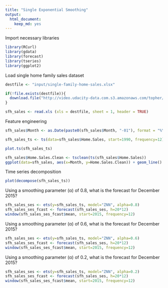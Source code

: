 ```yaml
---
title: "Single Exponential Smoothing"
output: 
  html_document: 
    keep_md: yes
---
```


Import necessary libraries
```r
library(RCurl)
library(gdata)
library(forecast)
library(tseries)
library(ggplot2)
```

Load single home family sales dataset
```r
destfile <- "input/single-family-home-sales.xlsx"

if(!file.exists(destfile)){
  download.file("http://video.udacity-data.com.s3.amazonaws.com/topher/2016/September/57e47a41_single-family-home-sales/single-family-home-sales.xlsx",destfile=destfile,method="libcurl")
}

sfh_sales <- read.xls (xls = destfile, sheet = 1, header = TRUE)
```

Feature engineering
```r
sfh_sales$Month <- as.Date(paste0(sfh_sales$Month, "-01"), format = "%Y-%m-%d")
```

```r
sfh_sales_ts <- ts(data=sfh_sales$Home.Sales, start=1990, frequency=12)
```

```r
plot.ts(sfh_sales_ts)
```

```r
sfh_sales$Home.Sales.Clean <- tsclean(ts(sfh_sales$Home.Sales))
ggplot(data=sfh_sales, aes(x=Month, y=Home.Sales.Clean)) + geom_line()
```

Time series decomposition
```r
plot(decompose(sfh_sales_ts))
```

Using a smoothing parameter (α) of 0.8, what is the forecast for December 2015?
```r
sfh_sales_ses <- ets(y=sfh_sales_ts, model="ZNN", alpha=0.8)
sfh_sales_ses_fcast <- forecast(sfh_sales_ses, h=20*12)
window(sfh_sales_ses_fcast$mean, start=2015, frequency=12)
```

Using a smoothing parameter (α) of 0.6, what is the forecast for December 2015?
```r
sfh_sales_ses <- ets(y=sfh_sales_ts, model="ZNN", alpha=0.6)
sfh_sales_ses_fcast <- forecast(sfh_sales_ses, h=20*12)
window(sfh_sales_ses_fcast$mean, start=2015, frequency=12)
```

Using a smoothing parameter (α) of 0.2, what is the forecast for December 2015?
```r
sfh_sales_ses <- ets(y=sfh_sales_ts, model="ZNN", alpha=0.2)
sfh_sales_ses_fcast <- forecast(sfh_sales_ses, h=20*12)
window(sfh_sales_ses_fcast$mean, start=2015, frequency=12)
```